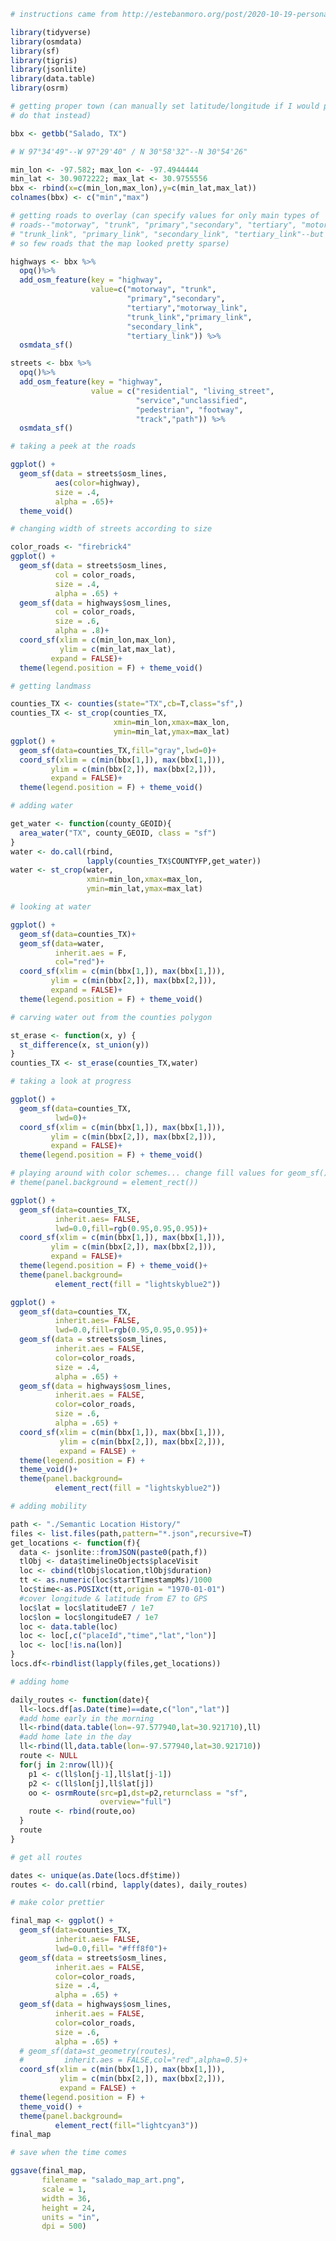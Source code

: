 ```r

# instructions came from http://estebanmoro.org/post/2020-10-19-personal-art-map-with-r/

library(tidyverse)
library(osmdata)
library(sf)
library(tigris)
library(jsonlite)
library(data.table)
library(osrm)

```

```r

# getting proper town (can manually set latitude/longitude if I would prefer to
# do that instead)

bbx <- getbb("Salado, TX")

# W 97°34'49"--W 97°29'40" / N 30°58'32"--N 30°54'26"

min_lon <- -97.582; max_lon <- -97.4944444
min_lat <- 30.9072222; max_lat <- 30.9755556
bbx <- rbind(x=c(min_lon,max_lon),y=c(min_lat,max_lat))
colnames(bbx) <- c("min","max")

# getting roads to overlay (can specify values for only main types of
# roads--"motorway", "trunk", "primary","secondary", "tertiary", "motorway_link",
# "trunk_link", "primary_link", "secondary_link", "tertiary_link"--but Salado has
# so few roads that the map looked pretty sparse)

highways <- bbx %>%
  opq()%>%
  add_osm_feature(key = "highway", 
                  value=c("motorway", "trunk",
                          "primary","secondary", 
                          "tertiary","motorway_link",
                          "trunk_link","primary_link",
                          "secondary_link",
                          "tertiary_link")) %>%
  osmdata_sf()

streets <- bbx %>%
  opq()%>%
  add_osm_feature(key = "highway", 
                  value = c("residential", "living_street",
                            "service","unclassified",
                            "pedestrian", "footway",
                            "track","path")) %>%
  osmdata_sf()

# taking a peek at the roads

ggplot() +
  geom_sf(data = streets$osm_lines,
          aes(color=highway),
          size = .4,
          alpha = .65)+
  theme_void()

# changing width of streets according to size

color_roads <- "firebrick4"
ggplot() +
  geom_sf(data = streets$osm_lines,
          col = color_roads,
          size = .4,
          alpha = .65) +
  geom_sf(data = highways$osm_lines,
          col = color_roads,
          size = .6,
          alpha = .8)+
  coord_sf(xlim = c(min_lon,max_lon),
           ylim = c(min_lat,max_lat),
         expand = FALSE)+
  theme(legend.position = F) + theme_void()

```

```r

# getting landmass

counties_TX <- counties(state="TX",cb=T,class="sf",)
counties_TX <- st_crop(counties_TX,
                       xmin=min_lon,xmax=max_lon,
                       ymin=min_lat,ymax=max_lat)
ggplot() + 
  geom_sf(data=counties_TX,fill="gray",lwd=0)+
  coord_sf(xlim = c(min(bbx[1,]), max(bbx[1,])), 
         ylim = c(min(bbx[2,]), max(bbx[2,])),
         expand = FALSE)+
  theme(legend.position = F) + theme_void()

# adding water

get_water <- function(county_GEOID){
  area_water("TX", county_GEOID, class = "sf")
}
water <- do.call(rbind, 
                 lapply(counties_TX$COUNTYFP,get_water))
water <- st_crop(water,
                 xmin=min_lon,xmax=max_lon,
                 ymin=min_lat,ymax=max_lat)

# looking at water

ggplot() + 
  geom_sf(data=counties_TX)+
  geom_sf(data=water,
          inherit.aes = F,
          col="red")+
  coord_sf(xlim = c(min(bbx[1,]), max(bbx[1,])), 
         ylim = c(min(bbx[2,]), max(bbx[2,])),
         expand = FALSE)+
  theme(legend.position = F) + theme_void()

# carving water out from the counties polygon

st_erase <- function(x, y) {
  st_difference(x, st_union(y))
}
counties_TX <- st_erase(counties_TX,water)

# taking a look at progress

ggplot() + 
  geom_sf(data=counties_TX,
          lwd=0)+
  coord_sf(xlim = c(min(bbx[1,]), max(bbx[1,])), 
         ylim = c(min(bbx[2,]), max(bbx[2,])),
         expand = FALSE)+
  theme(legend.position = F) + theme_void()

# playing around with color schemes... change fill values for geom_sf() and
# theme(panel.background = element_rect())

ggplot() + 
  geom_sf(data=counties_TX,
          inherit.aes= FALSE,
          lwd=0.0,fill=rgb(0.95,0.95,0.95))+
  coord_sf(xlim = c(min(bbx[1,]), max(bbx[1,])), 
         ylim = c(min(bbx[2,]), max(bbx[2,])),
         expand = FALSE)+
  theme(legend.position = F) + theme_void()+
  theme(panel.background=
          element_rect(fill = "lightskyblue2"))

```

```r

ggplot() + 
  geom_sf(data=counties_TX,
          inherit.aes= FALSE,
          lwd=0.0,fill=rgb(0.95,0.95,0.95))+
  geom_sf(data = streets$osm_lines,
          inherit.aes = FALSE,
          color=color_roads,
          size = .4,
          alpha = .65) +
  geom_sf(data = highways$osm_lines,
          inherit.aes = FALSE,
          color=color_roads,
          size = .6,
          alpha = .65) +
  coord_sf(xlim = c(min(bbx[1,]), max(bbx[1,])), 
           ylim = c(min(bbx[2,]), max(bbx[2,])),
           expand = FALSE) +
  theme(legend.position = F) + 
  theme_void()+
  theme(panel.background=
          element_rect(fill = "lightskyblue2"))

# adding mobility

path <- "./Semantic Location History/"
files <- list.files(path,pattern="*.json",recursive=T)
get_locations <- function(f){
  data <- jsonlite::fromJSON(paste0(path,f))
  tlObj <- data$timelineObjects$placeVisit
  loc <- cbind(tlObj$location,tlObj$duration)
  tt <- as.numeric(loc$startTimestampMs)/1000
  loc$time<-as.POSIXct(tt,origin = "1970-01-01")
  #cover longitude & latitude from E7 to GPS 
  loc$lat = loc$latitudeE7 / 1e7
  loc$lon = loc$longitudeE7 / 1e7
  loc <- data.table(loc)
  loc <- loc[,c("placeId","time","lat","lon")]
  loc <- loc[!is.na(lon)]
}
locs.df<-rbindlist(lapply(files,get_locations))

# adding home

daily_routes <- function(date){
  ll<-locs.df[as.Date(time)==date,c("lon","lat")]
  #add home early in the morning
  ll<-rbind(data.table(lon=-97.577940,lat=30.921710),ll)
  #add home late in the day
  ll<-rbind(ll,data.table(lon=-97.577940,lat=30.921710))
  route <- NULL
  for(j in 2:nrow(ll)){
    p1 <- c(ll$lon[j-1],ll$lat[j-1])
    p2 <- c(ll$lon[j],ll$lat[j])
    oo <- osrmRoute(src=p1,dst=p2,returnclass = "sf",
                    overview="full")
    route <- rbind(route,oo)
  }
  route
}

# get all routes

dates <- unique(as.Date(locs.df$time))
routes <- do.call(rbind, lapply(dates), daily_routes)

```

```r

# make color prettier

final_map <- ggplot() + 
  geom_sf(data=counties_TX,
          inherit.aes= FALSE,
          lwd=0.0,fill= "#fff8f0")+
  geom_sf(data = streets$osm_lines,
          inherit.aes = FALSE,
          color=color_roads,
          size = .4,
          alpha = .65) +
  geom_sf(data = highways$osm_lines,
          inherit.aes = FALSE,
          color=color_roads,
          size = .6,
          alpha = .65) +
  # geom_sf(data=st_geometry(routes),
  #         inherit.aes = FALSE,col="red",alpha=0.5)+ 
  coord_sf(xlim = c(min(bbx[1,]), max(bbx[1,])), 
           ylim = c(min(bbx[2,]), max(bbx[2,])),
           expand = FALSE) +
  theme(legend.position = F) + 
  theme_void() +
  theme(panel.background=
          element_rect(fill="lightcyan3"))
final_map

# save when the time comes

ggsave(final_map,
       filename = "salado_map_art.png",
       scale = 1,
       width = 36,
       height = 24,
       units = "in",
       dpi = 500)

```

